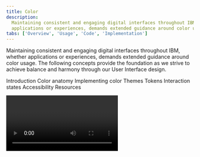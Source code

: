 ```yaml
---
title: Color
description:
  Maintaining consistent and engaging digital interfaces throughout IBM, whether
  applications or experiences, demands extended guidance around color usage.
tabs: ['Overview', 'Usage', 'Code', 'Implementation']
---
```



<PageDescription>

Maintaining consistent and engaging digital interfaces throughout IBM, whether
applications or experiences, demands extended guidance around color usage. The
following concepts provide the foundation as we strive to achieve balance and
harmony through our User Interface design.

</PageDescription>

<AnchorLinks>

<AnchorLink>Introduction</AnchorLink>
<AnchorLink>Color anatomy</AnchorLink>
<AnchorLink>Implementing color</AnchorLink>
<AnchorLink>Themes</AnchorLink>
<AnchorLink>Tokens</AnchorLink>
<AnchorLink>Interaction states</AnchorLink>
<AnchorLink>Accessibility</AnchorLink>
<AnchorLink>Resources</AnchorLink>

</AnchorLinks>

<Video title="Color Overview" vimeoId="281513790" />

<br />

<br />

## Introduction

Application of the color palette brings a unified and recognizable consistency
to IBM's array of digital products and interfaces. This consistency is grounded
in a set of well-defined rules about how to work with the Carbon component
library in the context of dark and light themes.

<GifPlayer color="dark">

![6 screenshots showing a range of color schemes and considerations for text and data visualizations](images/introduction.gif)
![UI color alternatives](images/introduction.jpeg)

</GifPlayer>

## Color anatomy

Carbon’s default themes are derived from the IBM Design Language color palette.
The neutral gray family is dominant in the default themes, making use of subtle
shifts in value to organize content into distinct zones.

The core blue family serves as the primary action color across all IBM products
and experiences. Additional colors are used sparingly and purposefully.

<div>
  <ColorGrid colorFamily="blue" />
  <ColorGrid colorFamily="gray" />
</div>
{/* possible TODO: remove inline style */}
<ColorGrid colorFamily="alerts" style={{ marginTop: '2rem' }} />
<Caption>Alert Colors</Caption>

### Layering model

Colors in the neutral gray palette are layered on top of each other to create
depth and spatial associations. The layering model defines the logic of how
colors stack on top of each other in a UI when using the Carbon themes. Aspects
of the layering model are built directly into the themes, color tokens, and
components.

The layering model differs between the _light_ and _dark_ themes.

- In the light themes, layers alternate between White and Gray 10 with each
  added layer.
- In the dark themes, layers become one step lighter with each added layer.

<Row>
<Column colLg={12}>

![Layering model for light themes](images/color-layering-model.png)

</Column>
</Row>

<Caption>
  Layering model for the White theme (left) and Gray 100 theme (right)
</Caption>

<br />{' '}

## Implementing color

Carbon uses tokens and themes to manage color. Tokens are role-based, and themes
specify the color values that serve those roles in the UI.

| Term    | Definition                                                                                                                                                                      |
| ------- | ------------------------------------------------------------------------------------------------------------------------------------------------------------------------------- |
| _Theme_ | A theme is a collection of colors designed to create a specific aesthetic. Themes control the color value assigned to a token. For example, Gray 100 theme.                     |
| _Token_ | A token is the role-based identifier that assigns a color. Unlike hex codes, tokens apply universally across themes. For example, `$layer`, `$border-subtle`, `$support-error`. |
| _Role_  | A role is the systematic usage of a color assigned to a token. Roles cannot be changed between themes.                                                                          |
| _Value_ | A value is the unique visual attribute (hex code, rgba value) assigned to a token through the use of themes.                                                                    |

## Themes

Themes serve as an organizational framework for color in Carbon, with each theme
based on a specific primary background color. And they actually get their names
from their background color. There are two default _light_ themes and two
default _dark_ themes.

The light themes are based on White and Gray 10 backgrounds, and the dark themes
use Gray 100 and Gray 90 backgrounds. Within each theme, the values for the
universal color tokens use the primary background color as the base of its
layering model.

<Row className="color-blocks">
<Column colSm={1} colMd={1} colLg={2}>

<div className="cds--aspect-ratio cds--aspect-ratio--1x1">
  <div className="cds--aspect-ratio--object color-square color-square--white">
    White
  </div>
</div>

<div className="cds--caption">Light</div>

</Column>
<Column colSm={1} colMd={1} colLg={2}>

<div className="cds--aspect-ratio cds--aspect-ratio--1x1">
  <div className="cds--aspect-ratio--object color-square color-square--gray-10">
    Gray 10
  </div>
</div>

</Column>
<Column colSm={1} colMd={1} colLg={2}>

<div className="cds--aspect-ratio cds--aspect-ratio--1x1">
  <div className="cds--aspect-ratio--object color-square color-square--gray-100">
    Gray 100
  </div>
</div>

<div className="cds--caption">Dark</div>

</Column>
<Column colSm={1} colMd={1} colLg={2}>

<div className="cds--aspect-ratio cds--aspect-ratio--1x1">
  <div className="cds--aspect-ratio--object color-square color-square--gray-90">
    Gray 90
  </div>
</div>

</Column>
</Row>

<br />
<Title> Global background colors </Title>

| Theme    | Primary background      | Token         | Hex value |                                             |
| -------- | ----------------------- | ------------- | --------- | ------------------------------------------: |
| White    | Global Background Light | `$background` | `#ffffff` |  <ColorBlock size="xs">#ffffff</ColorBlock> |
| Gray 10  | Global Background Light | `$background` | `#f4f4f4` | <ColorBlock  size="xs">#f4f4f4</ColorBlock> |
| Gray 90  | Global Background Dark  | `$background` | `#262626` | <ColorBlock  size="xs">#282828</ColorBlock> |
| Gray 100 | Global Background Dark  | `$background` | `#161616` | <ColorBlock  size="xs">#171717</ColorBlock> |

<br />

### Light themes

There are two light themes in Carbon: White and Gray 10. For enabled UI colors
light themes primarily use the color range of White to Gray 20, and for text and
icons uses the color range between Gray 100 and Gray 60.

All of the themes are available in
[Design kits](https://carbondesignsystem.com/designing/kits/sketch/).

#### Layering model

In the light themes, layers alternate between White and Gray 10.

- **White theme**: uses White as the global background color and is layered
  first with components using Gray 10 backgrounds. The second layer uses White
  and the third layer used Gray 10.
- **Gray 10 theme:** uses Gray 10 as the global background color and is layered
  first with components using White backgrounds. The second layer uses Gray 10
  and the third layer used White.

<Tabs>

<Tab label="White">

![A dashboard in the white theme](images/color-overview-themes-white.png)

</Tab>

<Tab label="Gray 10">

![A dashboard in the Gray 10 theme](images/color-overview-themes-gray10.png)

</Tab>

</Tabs>

<DoDontRow>
  <DoDont caption="Gray 10 dropdown on White background." colLg={6}>

![Gray 10 dropdown on White background.](images/Light_theme_01.png)

  </DoDont>
<DoDont type="dont" colLg={6} caption="Avoid use of midtones.">

![Gray 10 dropdown on a Gray 20 background](images/Light_theme_04.png)

  </DoDont>
</DoDontRow>

<br />

### Dark themes

There are two dark themes: Gray 90 and Gray 100. For enabled UI colors, dark
themes primarily use the color range of Gray 100 through Gray 70, and for text
and icons uses the color range between White and Gray 50.

All of the themes are available in
[Design kits](https://carbondesignsystem.com/designing/kits/sketch/).

#### Layering model

In the dark themes, layers become one step lighter with each added layer.

- **Gray 90 theme**: uses Gray 90 as the global background color and is layered
  first with components using Gray 80 backgrounds. The second layer uses Gray 70
  and the third layer used Gray 60.
- **Gray 100 theme:** uses Gray 100 as the global background color and is
  layered first with components using Gray 90 backgrounds. The second layer uses
  Gray 80 and the third layer used Gray 70.

<Tabs>

<Tab label="Gray 90">

![A dashboard in the Gray 90 theme](images/color-overview-themes-gray90.png)

</Tab>

<Tab label="Gray 100">

![A dashboard in the Gray 100 theme](images/color-overview-themes-gray100.png)

</Tab>

</Tabs>

<DoDontRow>
  <DoDont
    colLg={6}
    caption="Gray 90 dropdown on Gray 100 background.">

![Gray 90 dropdown on Gray 100 background](images/Dark_theme_01_new.png)

  </DoDont>
 <DoDont type="dont" colLg={6} caption="Do not apply components that are darker than the background unless using high-contrast mode.">

![Gray 100 dropdown on Gray 90 background](images/Dark_theme_04_new.png)

  </DoDont>
</DoDontRow>

<br />

### High contrast moments

In some cases, it is helpful to apply light components to dark backgrounds or
dark components to light backgrounds. This technique is useful to focus
attention or create visual tension. Some high contrast moments are baked into
the themes by using the `inverse` tokens, like the tooltip component. Other
times high contrast moments can be achieved through applying
[inline theming](/guidelines/color/implementation#inline-theming) for instances
like a dark UI Shell Header with a light theme page.

<DoDontRow>
  <DoDont colLg={6}>

![High contrast example in a light theme.](images/High_contrast_01.png)

  </DoDont>
  <DoDont colLg={6}>

![High contrast example in a dark theme.](images/High_contrast_02.png)

  </DoDont>
</DoDontRow>

<br />

## Tokens

Tokens are method of applying color in a consistent, reusable, and scalable way.
They help us abstract how we use color from the values themselves. They are used
in place of hard coded values, like hex codes. Tokens allow for value changes to
be made at scale, making design language changes easy to implement, as well as
making possible color functionalities like inline theming and light or dark
mode.

Each token is assigned a role and a value. The role determines what element to
apply a token too and the value is the actual color (hex code) that appears in
the assigned theme. Color token names and roles are the same across themes, only
the assigned value will change with the theme. For example, under the hood
the `$text-secondary` token can dynamically map to `Gray 70` or `Gray 30`
depending on the theme.

See the [color usage](/guidelines/color/usage) tab for the full list of color
tokens.

### Token names

For quick reference, the role of a token is represented in the token name itself
to help you correctly apply tokens. The first part of the token name references
the general UI element the color is being applied to,
like `background`, `text`, or `border`. The second part of token name will
specify its unique role within the element group
like `$border-subtle` or `$text-primary`. Additionally, some tokens include
aninteraction state at the end, like `$background-hover`.

<Row>
<Column colLg={12}>

![Generic text input showing same tokens assigned for White and Gray 100 themes.](images/color-overview-tokens.png)

</Column>
</Row>

<Caption>
  Color tokens for components are the same across themes as shown by this text
  input using the White theme (left) and Gray 100 theme (right).
</Caption>

<br />

### Core tokens

Color tokens that can be applied across components are called _core tokens_.
There are ten main groups of core color tokens. They are grouped by the common
UI element that they are applied to. Token groups makes it easier to find and
apply color tokens. Interaction state tokens are included in the group along
side their enabled state tokens. There are a few core tokens that do not belong
to the a group and stand as individual tokens like `$overlay`, `$highlight`,
and `$interactive`.

Some core tokens are part of an additional token group called _layering tokens_.
These tokens are used to implement the layering model onto components. For more
information, see the
[Implementation tab](/guidelines/color/implementation#layer-tokens).

| Token group | Applied to                                                                          |
| ----------- | ----------------------------------------------------------------------------------- |
| Background  | Page or primary backgrounds                                                         |
| Layer       | Stacked backgrounds (includes layering tokens)                                      |
| Field       | Form and input backgrounds (includes layering tokens)                               |
| Border      | Dividers, rules, and borders between and around elements (includes layering tokens) |
| Text        | Type and type styles                                                                |
| Link        | Standalone and inline links                                                         |
| Icon        | Icons and pictograms                                                                |
| Support     | Notification elements and status indicators                                         |
| Focus       | Focus states                                                                        |
| Skeleton    | Skeleton states                                                                     |

<br />

### Component tokens

Some components have their own specific color tokens, known as _component
tokens_. They represent the properties associated with a particular component.
They are not global tokens like the core tokens and should never be used for
anything other than their own component. For a full list for component tokens
see the [color usage](/guidelines/color/usage) tab.

To see how the tokens are applied in the components themselves, visit the
component’s style page.

- [Button](/components/button/style#color)
- [Tag](/components/tag/style#color)
- [Notification](/components/notification/style#color)

## Interaction states

In addition to the core set of enabled-state tokens, there are five other
interaction states defined with tokens for each theme. Interaction tokens are
signified by the addition of a state name added to the end of the base token
name. For example, the `$background` hover state token is `$background-hover`.

The color layering model for interaction tokens is as follows:

- For values between Black and Gray 70, interaction gets lighter.
- For values between Gray 60 and White, interaction gets darker.

<Row>
<Column colLg={12}>

![Hover states palette](images/color-overview-interactive.png)

</Column>
</Row>

<br />

### Hover

Hover is a subtle visual change that appears when a mouse cursor moves over an
interactive element. Hover states have their own tokens and are identified by
`-hover` added to the end of the base token name, such as `$background-hover`.

In the IBM themes, hover states token values are “half steps” between two
adjacent colors on the IBM core color palette steps. These values fall outside
of the IBM core color palette steps and have their own spectrum. Hover colors
should not be used for anything other hover states.

- For values between Black and 70, the hover state is a half step lighter.
- For values between 60 and White, the hover state is a half step darker.

Elements like text or icons that use `secondary` colors for their enabled state,
will change to the `primary` color on hover, giving them a subtle emphasis. Most
of the time, this shift in color (on the text or icon element) will be
accompanied by a background hover color shift as well. For example, an overflow
menu uses `$text-secondary` and `$layer` in its enabled state. On hover, the
text switches to `$text-primary` and the background to `$layer-hover`.

<Row>
<Column colLg={8}>

![Hover state colors are half steps](images/color-overview-interactive-hover.png)

</Column>
</Row>

<Caption>
  Shown in the white theme, '$layer' enabled color (1) has a value of 10 and
  '$layer-hover' (2) has a value of 15.
</Caption>

<br />

### Active

The active state can be used to indicate a `click`, `tap` or down press of a
button. Active tokens are identified by `-active` added after the base token
name, such as `$button-primary-active`. Active state values are two full steps
lighter or darker on the IBM color scale. For example, the Blue 60 active state
is Blue 80.

- For values between 100 and 70, the active state is two full steps lighter.
- For values between 60 and 10, the active state is two full steps darker.

The exceptions are that White value shares the same active state value as Gray
10, and Black value shares the same active state value as Gray 100.

<Row>
<Column colLg={8}>

![Active state colors are two steps over](images/color-overview-interactive-active.png)

</Column>
</Row>

<Caption>
  Shown in the White theme, `$button-primary` enabled color (1) has a value of
  Blue 60 and `$button-primary-active` active color (2) has a value of Blue 80.
</Caption>

<br />

### Selected

Selected states indicate item(s) or option(s) that have been chosen in the UI by
the user through any input method. Selected tokens are identified by the
`-selected` added after base token name, such as `$layer-selected-01`. The color
logic for selected state is either one full step lighter or darker on the IBM
color scale. For example, the Gray100 selected state is Gray 90.

- For values between 100 and 70, the selected state is one full step lighter.
- For values between 60 and 10, the selected state one full step darker.

The exception is that White shares the same selected state value as Gray 10, and
Black shares the same selected state value as Gray 100.

Elements like text or icons that use `secondary` colors for their enabled state,
will change to the `primary` color when selected, giving them a subtle emphasis.
Most of the time, this shift in color (to the text or icon element) will be
accompanied by a selected background color shift as well.

<Row>
<Column colLg={8}>

![Selected state colors are one step over](images/color-overview-interactive-selected.png)

</Column>
</Row>

<Caption>
  Shown in the white theme, `$layer` enabled color (1) has a value of Gray 10
  and `$layer-selected` selected color (2) has a value of Gray 20.
</Caption>

<br />

### Focus

The focus state draws attention to the active element on a page when using the
keyboard or voice to navigate. In Carbon, the focus of an element is most
commonly indicated by a 2px border around the element. In order to make it easy
to identify and locate on a page, most focus states use only one color per theme
controlled through the `$focus` color token.

- In the light themes, the focus state usually appears as a Blue 60 border.
- In the dark themes, the focus state usually appears as a White border.

The exception is high contrast moments where a `$focus-inverse` color is used
instead.

Focus states are required on all interactive elements and must pass 3:1 color
contrast accessibility. Often times to achieve proper 3:1 contrast a
`$focus-inset` border is used between the focus border and the element itself.

<Row>
<Column colLg={8}>

![Focus state colors](images/color-overview-interactive-focus.png)

</Column>
</Row>

<Caption>
  White theme `$focus` color (1) and Gray 90 theme `$focus` color (2).
</Caption>

<br />

### Disabled

A disabled state is applied to a component when the user is not allowed to
interact with the component due to either permissions, dependencies, or
pre-requisites. Disabled states completely remove the interactive function of a
component and therefore don't receive hover or focus. Disabled state styling is
not subject to WC3 contrast compliance standards and is intentionally
de-emphasized in a faded fashion.

Disabled elements are always styled in the Gray family no matter its base color.
A component's specific styling will depend on the elements within it and what
layers they are placed on. Some tokens have their own specific disabled tokens,
such as `$layer-disabled`, while other elements are grouped together and share a
disabled token like `$text-disabled`.

- For the light themes, disabled color values range from White to Gray 50
- For the dark themes, disabled color values range from Gray 90 to Gray 40

## Accessibility

Using various forms of contrast is the most important consideration when making
user-friendly color and interface choices. Awareness of standards and best
practices is the key to accessible color selections.

<Row className="resource-card-group">
<Column colMd={4} colLg={4} noGutterSm>
    <ResourceCard
      subTitle="IBM Design Language: Accessibility"
      aspectRatio="2:1"
      href="https://www.ibm.com/design/language/color#accessibility"
      >

<MdxIcon name="bee" />

  </ResourceCard>
</Column>
<Column colMd={4} colLg={4} noGutterSm>
    <ResourceCard
      subTitle="IBM Accessibility: Color and Contrast"
      aspectRatio="2:1"
      href="https://www.ibm.com/able/toolkit/design/visual/color-and-contrast"
      >

<MdxIcon name="bee" />

  </ResourceCard>
</Column>
</Row>

### Contrast ratios

Contrast is the difference in brightness between any two elements. The
[Web Content Acessibility Guidelines (WCAG)](https://www.w3.org/TR/WCAG21/) set
specific ratios that achieve the minimum required contrast for legibility.
Generally speaking, small text is any size below 24px and requires a 4.5:1
contrast ratio. Large text is anything above 24px and requires a 3:1 contrast
ratio. Graphical elements, such as data visualizations, also require a 3:1
contrast ratio.

The IBM palette is comprised of twelve color grades—Black, White and ten values
for each hue. The following table indicates the minimum number of steps required
to achieve commonly used contrast ratios between any two colors.

<Row>
<Column colLg={8}>
<ArtDirection>

![color grades - Mobile image](images/colorgrades_table_mobile.png)

![color grades graphic](images/colorgrades_table.png)

</ArtDirection>
</Column>
</Row>

| Color 1 | Color 2 (4.5:1 contrast)   | Color 2 (3:1 contrast)     |
| ------- | -------------------------- | -------------------------- |
| Black   | 50 through White (6 steps) | 60 through White (5 steps) |
| 100     | 50 through White (5 steps) | 60 through White (4 steps) |
| 90      | 50 through White (4 steps) | 60 through White (3 steps) |
| 80      | 40 through White (4 steps) | 50 through White (3 steps) |
| 70      | 30 through White (4 steps) | 40 through White (3 steps) |
| 60      | 20 through White (4 steps) | 20 through White (4 steps) |
| 50      | 90 through Black (4 steps) | 80 through Black (3 steps) |
| 40      | 80 through Black (4 steps) | 70 through Black (3 steps) |
| 30      | 70 through Black (4 steps) | 70 through Black (4 steps) |
| 20      | 70 through Black (5 steps) | 60 through Black (4 steps) |
| 10      | 60 through Black (5 steps) | 50 through Black (4 steps) |
| White   | 60 through Black (6 steps) | 50 through Black (5 steps) |

## Resources

<Row className="resource-card-group">
<Column  colLg={4} colMd={4} noGutterSm>
  <ResourceCard
    subTitle="RGB color palettes (.ase and .clr)"
    href="https://github.com/carbon-design-system/carbon/raw/v10/packages/colors/artifacts/IBM_Colors.zip"
    >

<MdxIcon name="ase" />

  </ResourceCard>
</Column>
<Column colLg={4} colMd={4}  noGutterSm>
  <ResourceCard
    subTitle="Elements package: Color"
    href="https://github.com/carbon-design-system/carbon/tree/v10/packages/colors"
    >

<MdxIcon name="github" />

  </ResourceCard>
</Column>
</Row>
